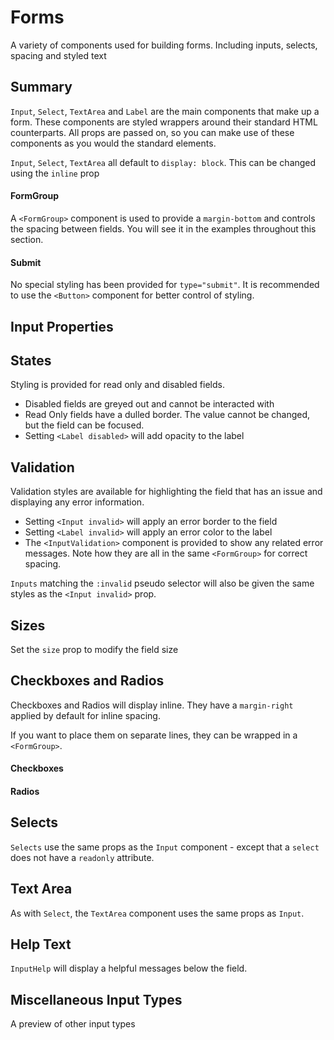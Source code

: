 
<Meta component={Input} title="Forms/Form Components" argTypes={stories.argTypes} />

# Forms

A variety of components used for building forms. Including inputs, selects, spacing and styled text

<Canvas>
    <Story story={stories.Form} />
</Canvas>

## Summary

`Input`, `Select`, `TextArea` and `Label` are the main components that make up a form. These components are styled wrappers around their standard HTML counterparts.
All props are passed on, so you can make use of these components as you would the standard elements.

`Input`, `Select`, `TextArea` all default to `display: block`. This can be changed using the `inline` prop

#### FormGroup

A `<FormGroup>` component is used to provide a `margin-bottom` and controls the spacing between fields. You will see it in the examples throughout this section.

#### Submit

No special styling has been provided for `type="submit"`. It is recommended to use the `<Button>` component for better control of styling.

## Input Properties

<Canvas>
    <Story story={stories.AllProps} name="All Props" />
</Canvas>

<ArgsTable story="All Props" />

## States

Styling is provided for read only and disabled fields.

-   Disabled fields are greyed out and cannot be interacted with
-   Read Only fields have a dulled border. The value cannot be changed, but the field can be focused.
-   Setting `<Label disabled>` will add opacity to the label

<Canvas>
    <Story story={stories.States} />
</Canvas>

## Validation

Validation styles are available for highlighting the field that has an issue and displaying any error information.

-   Setting `<Input invalid>` will apply an error border to the field
-   Setting `<Label invalid>` will apply an error color to the label
-   The `<InputValidation>` component is provided to show any related error messages.
    Note how they are all in the same `<FormGroup>` for correct spacing.

<Canvas>
    <Story story={stories.Validation} />
</Canvas>

`Inputs` matching the `:invalid` pseudo selector will also be given the same styles as the `<Input invalid>` prop.

## Sizes

Set the `size` prop to modify the field size

<Canvas>
    <Story story={stories.Sizes} />
</Canvas>

## Checkboxes and Radios

Checkboxes and Radios will display inline. They have a `margin-right` applied by default for inline spacing.

If you want to place them on separate lines, they can be wrapped in a `<FormGroup>`.

#### Checkboxes

<Canvas>
    <Story story={stories.Checkbox} />
</Canvas>

#### Radios

<Canvas>
    <Story story={stories.Radio} />
</Canvas>

## Selects

`Selects` use the same props as the `Input` component - except that a `select` does not have a `readonly` attribute.

<Canvas>
    <Story story={stories.Selects} />
</Canvas>

## Text Area

As with `Select`, the `TextArea` component uses the same props as `Input`.

<Canvas>
    <Story story={stories.TextAreas} />
</Canvas>

## Help Text

`InputHelp` will display a helpful messages below the field.

<Canvas>
    <Story story={stories.HelpText} />
</Canvas>

## Miscellaneous Input Types

A preview of other input types

<Canvas>
    <Story story={stories.Miscellaneous} />
</Canvas>

##
